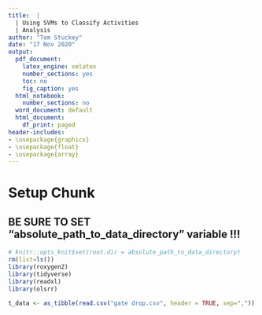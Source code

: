 ```yaml
---
title:  |  
  | Using SVMs to Classify Activities 
  | Analysis
author: "Tom Stuckey"
date: "17 Nov 2020" 
output:
  pdf_document: 
    latex_engine: xelatex
    number_sections: yes 
    toc: no 
    fig_caption: yes
  html_notebook:
    number_sections: no 
  word_document: default
  html_document:
    df_print: paged
header-includes: 
- \usepackage{graphicx}
- \usepackage{float}
- \usepackage{array}
---
```

# Setup Chunk

## BE SURE TO SET "absolute_path_to_data_directory" variable !!!

```r

# knitr::opts_knit$set(root.dir = absolute_path_to_data_directory)
rm(list=ls())
library(roxygen2)
library(tidyverse)
library(readxl)
library(olsrr)
```

```r
t_data <- as_tibble(read.csv("gate drop.csv", header = TRUE, sep=","))

```